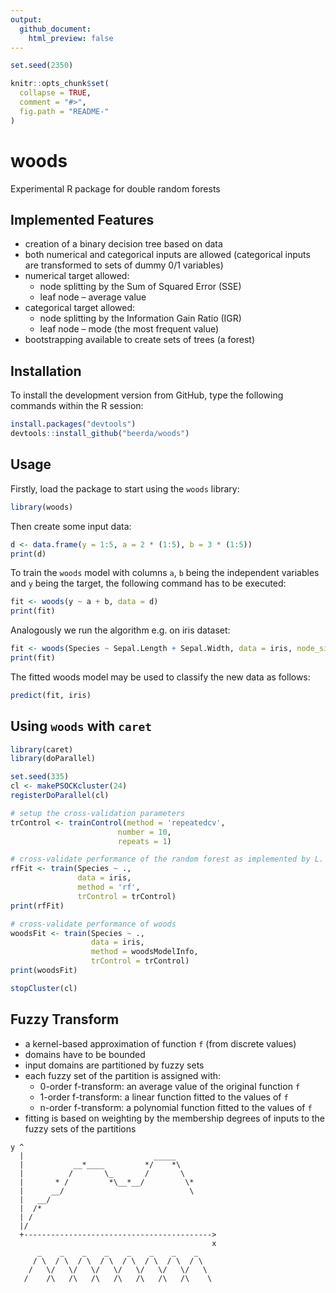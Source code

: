 ```yaml
---
output:
  github_document:
    html_preview: false
---
```


<!-- README.md is generated from README.Rmd. Please edit that file -->

```r
set.seed(2350)

knitr::opts_chunk$set(
  collapse = TRUE,
  comment = "#>",
  fig.path = "README-"
)
```


# woods

Experimental R package for double random forests


##  Implemented Features

- creation of a binary decision tree based on data
- both numerical and categorical inputs are allowed (categorical inputs are transformed to sets of dummy 0/1 variables)
- numerical target allowed:
  - node splitting by the Sum of Squared Error (SSE)
  - leaf node -- average value
- categorical target allowed:
  - node splitting by the Information Gain Ratio (IGR)
  - leaf node -- mode (the most frequent value)
- bootstrapping available to create sets of trees (a forest)


## Installation

To install the development version from GitHub, type the following commands within the R session:

```r
install.packages("devtools")
devtools::install_github("beerda/woods")
```


## Usage

Firstly, load the package to start using the `woods` library:
```r
library(woods)
```

Then create some input data:

```r
d <- data.frame(y = 1:5, a = 2 * (1:5), b = 3 * (1:5))
print(d)
```

To train the `woods` model with columns `a`, `b` being the independent variables and `y` being the target, the following command has to be executed:

```r
fit <- woods(y ~ a + b, data = d)
print(fit)
```

Analogously we run the algorithm e.g. on iris dataset:

```r
fit <- woods(Species ~ Sepal.Length + Sepal.Width, data = iris, node_size = 5)
print(fit)
```

The fitted woods model may be used to classify the new data as follows:

```r
predict(fit, iris)
```


## Using `woods` with `caret`

```r
library(caret)
library(doParallel)

set.seed(335)
cl <- makePSOCKcluster(24)
registerDoParallel(cl)

# setup the cross-validation parameters
trControl <- trainControl(method = 'repeatedcv',
                        number = 10,
                        repeats = 1)

# cross-validate performance of the random forest as implemented by L. Breiman (the randomForest package)
rfFit <- train(Species ~ .,
               data = iris,
               method = 'rf',
               trControl = trControl)
print(rfFit)

# cross-validate performance of woods
woodsFit <- train(Species ~ .,
                  data = iris,
                  method = woodsModelInfo,
                  trControl = trControl)
print(woodsFit)

stopCluster(cl)
```


## Fuzzy Transform

- a kernel-based approximation of function `f` (from discrete values)
- domains have to be bounded
- input domains are partitioned by fuzzy sets
- each fuzzy set of the partition is assigned with:
  - 0-order f-transform: an average value of the original function `f`
  - 1-order f-transform: a linear function fitted to the values of `f`
  - n-order f-transform: a polynomial function fitted to the values of `f`
- fitting is based on weighting by the membership degrees of inputs to the fuzzy sets of the partitions

```
y ^
  |                             _____
  |           __*____         */    *\
  |          /       \_       /       \
  |       * /         *\__*__/         \*
  |      __/                            \
  |   __/
  |  /*
  | /
  |/
  +------------------------------------------>
                                             x
      _    _    _    _    _    _    _    _  
     / \  / \  / \  / \  / \  / \  / \  / \  
    /   \/   \/   \/   \/   \/   \/   \/   \  
   /    /\   /\   /\   /\   /\   /\   /\    \  
 ```
 
